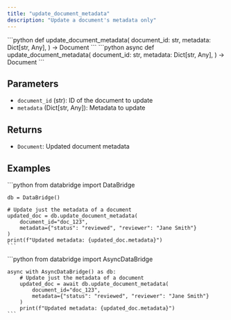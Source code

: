 ```yaml
---
title: "update_document_metadata"
description: "Update a document's metadata only"
---
```


<Tabs>
  <Tab title="Sync">
    ```python
    def update_document_metadata(
        document_id: str,
        metadata: Dict[str, Any],
    ) -> Document
    ```
  </Tab>
  <Tab title="Async">
    ```python
    async def update_document_metadata(
        document_id: str,
        metadata: Dict[str, Any],
    ) -> Document
    ```
  </Tab>
</Tabs>

## Parameters

- `document_id` (str): ID of the document to update
- `metadata` (Dict[str, Any]): Metadata to update

## Returns

- `Document`: Updated document metadata

## Examples

<Tabs>
  <Tab title="Sync">
    ```python
    from databridge import DataBridge
    
    db = DataBridge()
    
    # Update just the metadata of a document
    updated_doc = db.update_document_metadata(
        document_id="doc_123",
        metadata={"status": "reviewed", "reviewer": "Jane Smith"}
    )
    print(f"Updated metadata: {updated_doc.metadata}")
    ```
  </Tab>
  <Tab title="Async">
    ```python
    from databridge import AsyncDataBridge
    
    async with AsyncDataBridge() as db:
        # Update just the metadata of a document
        updated_doc = await db.update_document_metadata(
            document_id="doc_123",
            metadata={"status": "reviewed", "reviewer": "Jane Smith"}
        )
        print(f"Updated metadata: {updated_doc.metadata}")
    ```
  </Tab>
</Tabs> 